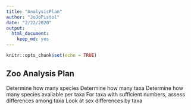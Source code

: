 ```yaml
---
title: "AnalysisPlan"
author: "JoJoPistol"
date: "2/22/2020"
output: 
  html_document: 
    keep_md: yes
---
```


```r
knitr::opts_chunk$set(echo = TRUE)
```

## Zoo Analysis Plan
Determine how many species
Determine how many taxa
Determine how many species available per taxa
For taxa with sufficient numbers, assess differences among taxa
Look at sex differences by taxa


